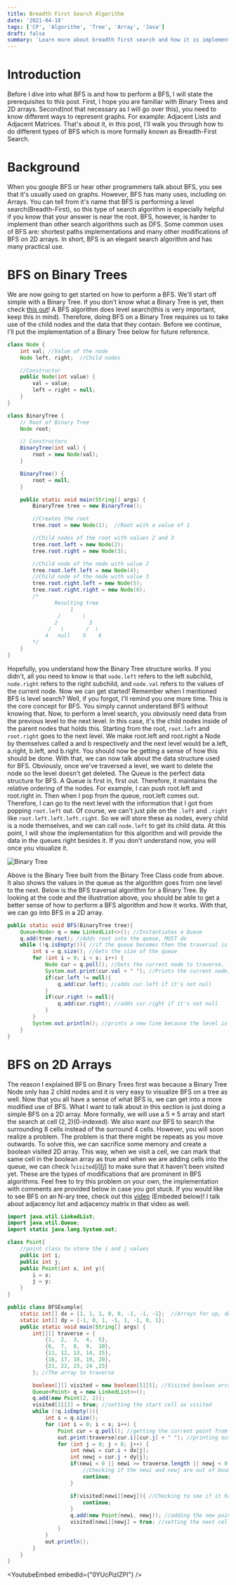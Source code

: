 ```yaml
---
title: Breadth First Search Algorithm
date: '2021-04-18'
tags: ['CP', 'Algorithm', 'Tree', 'Array', 'Java']
draft: false
summary: 'Learn more about breadth first search and how it is implemented on arrays and trees!'
---
```


# Introduction

Before I dive into what BFS is and how to perform a BFS, I will state the prerequisites to this post. First, I hope you are familiar with Binary Trees and 2D arrays. Second(not that necessary as I will go over this), you need to know different ways to represent graphs. For example: Adjacent Lists and Adjacent Matrices. That's about it, in this post, I'll walk you through how to do different types of BFS which is more formally known as Breadth-First Search.


# Background

When you google BFS or hear other programmers talk about BFS, you see that it's usually used on graphs. However, BFS has many uses, including on Arrays. You can tell from it's name that BFS is performing a level search(Breadth-First), so this type of search algorithm is especially helpful if you know that your answer is near the root. BFS, however, is harder to implement than other search algorithms such as DFS. Some common uses of BFS are: shortest paths implementations and many other modifications of BFS on 2D arrays. In short, BFS is an elegant search algorithm and has many practical use.


# BFS on Binary Trees

We are now going to get started on how to perform a BFS. We'll start off simple with a Binary Tree. If you don't know what a Binary Tree is yet, then check [this out](https://en.wikipedia.org/wiki/Binary_tree#:~:text=In%20computer%20science%2C%20a%20binary,child%20and%20the%20right%20child)! A BFS algorithm does level search(this is very important, keep this in mind). Therefore, doing BFS on a Binary Tree requires us to take use of the child nodes and the data that they contain. Before we continue, I'll put the implementation of a Binary Tree below for future reference.

```java
class Node {
    int val; //Value of the node
    Node left, right;  //Child nodes

    //Constructor
    public Node(int value) {
        val = value;
        left = right = null;
    }
}

class BinaryTree {
    // Root of Binary Tree
    Node root;

    // Constructors
    BinaryTree(int val) {
        root = new Node(val);
    }

    BinaryTree() {
        root = null;
    }

    public static void main(String[] args) {
        BinaryTree tree = new BinaryTree();

        //Creates the root
        tree.root = new Node(1);  //Root with a value of 1

        //Child nodes of the root with values 2 and 3
        tree.root.left = new Node(2);
        tree.root.right = new Node(3);

        //Child node of the node with value 2
        tree.root.left.left = new Node(4);
        //Child node of the node with value 3
        tree.root.right.left = new Node(5);
        tree.root.right.right = new Node(6);
        /*
               Resulting tree
                    1
                /       \
               2          3
             /   \       /  \
            4   null    5    6
        */
    }
}
```

Hopefully, you understand how the Binary Tree structure works. If you didn't, all you need to know is that ```node.left``` refers to the left subchild, `node.right` refers to the right subchild, and ```node.val``` refers to the values of the current node. Now we can get started! Remember when I mentioned BFS is level search? Well, if you forgot, I'll remind you one more time. This is the core concept for BFS. You simply cannot understand BFS without knowing that. Now, to perform a level search, you obviously need data from the previous level to the next level. In this case, it's the child nodes inside of the parent nodes that holds this. Starting from the root, ```root.left``` and ```root.right``` goes to the next level. We make root.left and root.right a Node by themselves called a and b respectively and the next level would be a.left, a.right, b.left, and b.right. You should now be getting a sense of how this should be done. With that, we can now talk about the data structure used for BFS. Obviously, once we've traversed a level, we want to delete the node so the level doesn't get deleted. The Queue is the perfect data structure for BFS. A Queue is first in, first out. Therefore, it maintains the relative ordering of the nodes. For example, I can push root.left and root.right in. Then when I pop from the queue, root.left comes out. Therefore, I can go to the next level with the information that I got from popping ```root.left``` out. Of course, we can't just pile on the ```.left``` and `.right` like ```root.left.left.left.right```. So we will store these as nodes, every child is a node themselves, and we can call ```node.left``` to get its child data. At this point, I will show the implementation for this algorithm and will provide the data in the queues right besides it. If you don't understand now, you will once you visualize it.

![Binary Tree](/static/images/BinaryTree.svg)

Above is the Binary Tree built from the Binary Tree Class code from above. It also shows the values in the queue as the algorithm goes from one level to the next. Below is the BFS traversal algorithm for a Binary Tree. By looking at the code and the illustration above, you should be able to get a better sense of how to perform a BFS algorithm and how it works. With that, we can go into BFS in a 2D array.


```java
public static void BFS(BinaryTree tree){
    Queue<Node> q = new LinkedList<>(); //Instantiates a Queue
    q.add(tree.root); //Adds root into the queue, MUST do
    while (!q.isEmpty()){ //if the queue becomes then the traversal is over
        int s = q.size(); //Gets the size of the queue
        for (int i = 0; i < s; i++) {
            Node cur = q.poll(); //Gets the current node to traverse, .poll() returns the Node and pops it
            System.out.print(cur.val + " "); //Prints the current node, notice that it is not println because the level might not have finished yet
            if(cur.left != null){
                q.add(cur.left); //adds cur.left if it's not null
            }
            if(cur.right != null){
                q.add(cur.right); //adds cur.right if it's not null
            }
        }
        System.out.println(); //prints a new line because the level is finished
    }
}
```

# BFS on 2D Arrays
The reason I explained BFS on Binary Trees first was because a Binary Tree Node only has 2 child nodes and it is very easy to visualize BFS on a tree as well. Now that you all have a sense of what BFS is, we can get into a more modified use of BFS. What I want to talk about in this section is just doing a simple BFS on a 2D array. More formally, we will use a $5\times5$ array and start the search at cell $(2, 2)$($0$-indexed). We also want our BFS to search the surrounding 8 cells instead of the surround 4 cells. However, you will soon realize a problem. The problem is that there might be repeats as you move outwards. To solve this, we can sacrifice some memory and create a boolean visited 2D array. This way, when we visit a cell, we can mark that same cell in the boolean array as true and when we are adding cells into the queue, we can check $!\texttt{visited}[i][j]$ to make sure that it haven't been visited yet. These are the types of modifications that are prominent in BFS algorithms. Feel free to try this problem on your own, the implementation with comments are provided below in case you got stuck. If you would like to see BFS on an N-ary tree, check out this [video](https://youtu.be/0YUcPizIZPI) (Embeded below)! I talk about adjacency list and adjacency matrix in that video as well.


```java
import java.util.LinkedList;
import java.util.Queue;
import static java.lang.System.out;

class Point{
    //point class to store the i and j values
    public int i;
    public int j;
    public Point(int x, int y){
        i = x;
        j = y;
    }
}

public class BFSExample{
    static int[] dx = {1, 1, 1, 0, 0, -1, -1, -1};  //Arrays for up, down, right, left movement
    static int[] dy = {-1, 0, 1, -1, 1, -1, 0, 1};
    public static void main(String[] args) {
        int[][] traverse = {
            {1,  2,  3,  4,  5},
            {6,  7,  8,  9,  10},
            {11, 12, 13, 14, 15},
            {16, 17, 18, 19, 20},
            {21, 22, 23, 24 ,25}
        }; //The array to traverse

        boolean[][] visited = new boolean[5][5]; //Visited boolean array
        Queue<Point> q = new LinkedList<>();
        q.add(new Point(2, 2));
        visited[2][2] = true; //setting the start cell as visited
        while (!q.isEmpty()){
            int s = q.size();
            for (int i = 0; i < s; i++) {
                Point cur = q.poll(); //getting the current point from the queue
                out.print(traverse[cur.i][cur.j] + " "); //printing out the current value
                for (int j = 0; j < 8; j++) {
                    int newi = cur.i + dx[j];
                    int newj = cur.j + dy[j];
                    if(newi < 0 || newi >= traverse.length || newj < 0 || newj >= traverse[0].length){
                        //Checking if the newi and newj are out of bounds
                        continue;
                    }

                    if(visited[newi][newj]){ //Checking to see if it has already been visited
                        continue;
                    }
                    q.add(new Point(newi, newj)); //adding the new points into the queue
                    visited[newi][newj] = true; //setting the next cells as visited
                }
            }
            out.println();
        }
    }
}
```

<YoutubeEmbed embedId={"0YUcPizIZPI"} />